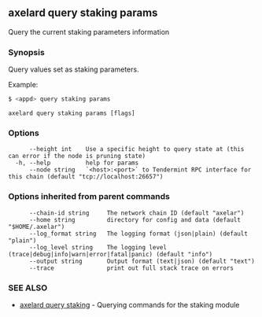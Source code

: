 ## axelard query staking params

Query the current staking parameters information

### Synopsis

Query values set as staking parameters.

Example:

```bash
$ <appd> query staking params
```

```
axelard query staking params [flags]
```

### Options

```
      --height int    Use a specific height to query state at (this can error if the node is pruning state)
  -h, --help          help for params
      --node string   `<host>:<port>` to Tendermint RPC interface for this chain (default "tcp://localhost:26657")
```

### Options inherited from parent commands

```
      --chain-id string     The network chain ID (default "axelar")
      --home string         directory for config and data (default "$HOME/.axelar")
      --log_format string   The logging format (json|plain) (default "plain")
      --log_level string    The logging level (trace|debug|info|warn|error|fatal|panic) (default "info")
      --output string       Output format (text|json) (default "text")
      --trace               print out full stack trace on errors
```

### SEE ALSO

- [axelard query staking](/cli-docs/v0_31_3/axelard_query_staking) - Querying commands for the staking module
